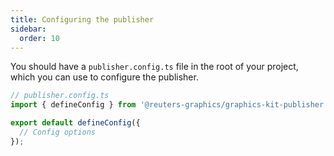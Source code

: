 ```yaml
---
title: Configuring the publisher
sidebar:
  order: 10
---
```


You should have a `publisher.config.ts` file in the root of your project, which you can use to configure the publisher.

```typescript
// publisher.config.ts
import { defineConfig } from '@reuters-graphics/graphics-kit-publisher';

export default defineConfig({
  // Config options
});
```